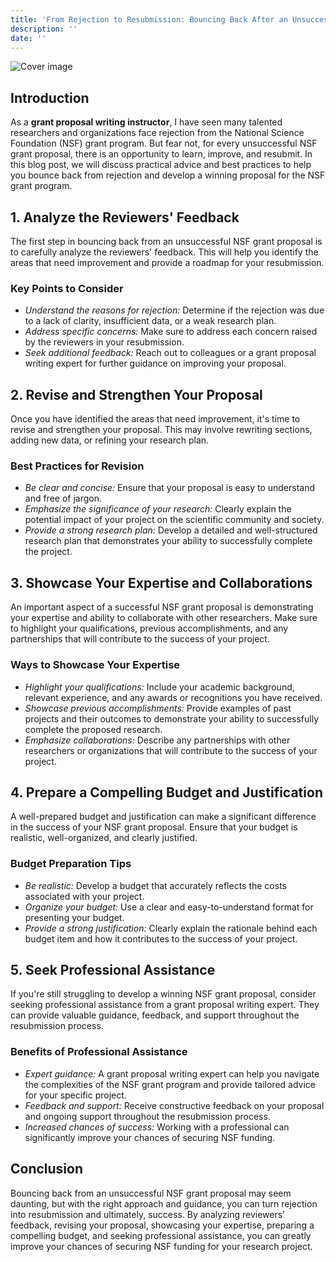 ```yaml
---
title: 'From Rejection to Resubmission: Bouncing Back After an Unsuccessful NSF Grant Proposal'
description: ''
date: ''
---
```

![Cover image](//904133d31006c5cfee432029d4ab4b31.cdn.bubble.io/f1683611953878x166040204898993500/jeremy-bishop-d3fZSXlJ3Ok-unsplash.jpg)

## Introduction

 As a **grant proposal writing instructor**, I have seen many talented researchers and organizations face rejection from the National Science Foundation (NSF) grant program. But fear not, for every unsuccessful NSF grant proposal, there is an opportunity to learn, improve, and resubmit. In this blog post, we will discuss practical advice and best practices to help you bounce back from rejection and develop a winning proposal for the NSF grant program.

## 1. Analyze the Reviewers' Feedback

 The first step in bouncing back from an unsuccessful NSF grant proposal is to carefully analyze the reviewers' feedback. This will help you identify the areas that need improvement and provide a roadmap for your resubmission.

### Key Points to Consider

- *Understand the reasons for rejection:* Determine if the rejection was due to a lack of clarity, insufficient data, or a weak research plan.
 - *Address specific concerns:* Make sure to address each concern raised by the reviewers in your resubmission.
 - *Seek additional feedback:* Reach out to colleagues or a grant proposal writing expert for further guidance on improving your proposal.

## 2. Revise and Strengthen Your Proposal

 Once you have identified the areas that need improvement, it's time to revise and strengthen your proposal. This may involve rewriting sections, adding new data, or refining your research plan.

### Best Practices for Revision

- *Be clear and concise:* Ensure that your proposal is easy to understand and free of jargon.
 - *Emphasize the significance of your research:* Clearly explain the potential impact of your project on the scientific community and society.
 - *Provide a strong research plan:* Develop a detailed and well-structured research plan that demonstrates your ability to successfully complete the project.

## 3. Showcase Your Expertise and Collaborations

 An important aspect of a successful NSF grant proposal is demonstrating your expertise and ability to collaborate with other researchers. Make sure to highlight your qualifications, previous accomplishments, and any partnerships that will contribute to the success of your project.

### Ways to Showcase Your Expertise

- *Highlight your qualifications:* Include your academic background, relevant experience, and any awards or recognitions you have received.
 - *Showcase previous accomplishments:* Provide examples of past projects and their outcomes to demonstrate your ability to successfully complete the proposed research.
 - *Emphasize collaborations:* Describe any partnerships with other researchers or organizations that will contribute to the success of your project.

## 4. Prepare a Compelling Budget and Justification

 A well-prepared budget and justification can make a significant difference in the success of your NSF grant proposal. Ensure that your budget is realistic, well-organized, and clearly justified.

### Budget Preparation Tips

- *Be realistic:* Develop a budget that accurately reflects the costs associated with your project.
 - *Organize your budget:* Use a clear and easy-to-understand format for presenting your budget.
 - *Provide a strong justification:* Clearly explain the rationale behind each budget item and how it contributes to the success of your project.

## 5. Seek Professional Assistance

 If you're still struggling to develop a winning NSF grant proposal, consider seeking professional assistance from a grant proposal writing expert. They can provide valuable guidance, feedback, and support throughout the resubmission process.

### Benefits of Professional Assistance

- *Expert guidance:* A grant proposal writing expert can help you navigate the complexities of the NSF grant program and provide tailored advice for your specific project.
 - *Feedback and support:* Receive constructive feedback on your proposal and ongoing support throughout the resubmission process.
 - *Increased chances of success:* Working with a professional can significantly improve your chances of securing NSF funding.

## Conclusion

 Bouncing back from an unsuccessful NSF grant proposal may seem daunting, but with the right approach and guidance, you can turn rejection into resubmission and ultimately, success. By analyzing reviewers' feedback, revising your proposal, showcasing your expertise, preparing a compelling budget, and seeking professional assistance, you can greatly improve your chances of securing NSF funding for your research project.
